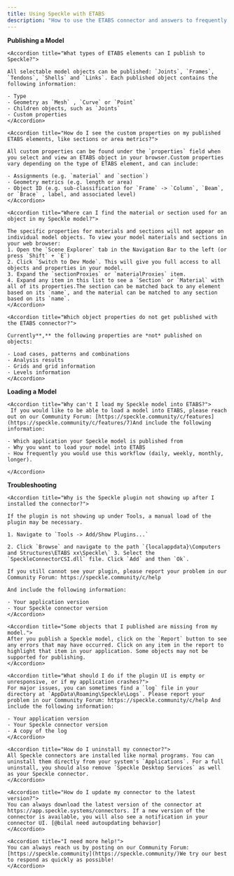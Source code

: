 ```yaml
---
title: Using Speckle with ETABS
description: "How to use the ETABS connector and answers to frequently asked questions"
---
```


**Publishing a Model**

<AccordionGroup>

    <Accordion title="What types of ETABS elements can I publish to Speckle?">
    
    All selectable model objects can be published: `Joints`, `Frames`, `Tendons`, `Shells` and `Links`. Each published object contains the following information:
    
    - Type
    - Geometry as `Mesh` , `Curve` or `Point`
    - Children objects, such as `Joints`
    - Custom properties
    </Accordion>

    <Accordion title="How do I see the custom properties on my published ETABS elements, like sections or area metrics?">
    
    All custom properties can be found under the `properties` field when you select and view an ETABS object in your browser.Custom properties vary depending on the type of ETABS element, and can include:
    
    - Assignments (e.g. `material` and `section`)
    - Geometry metrics (e.g. length or area)
    - Object ID (e.g. sub-classification for `Frame` -> `Column`, `Beam`, or `Brace` , label, and associated level)
    </Accordion>

    <Accordion title="Where can I find the material or section used for an object in my Speckle model?">
    
    The specific properties for materials and sections will not appear on individual model objects. To view your model materials and sections in your web browser:
    1. Open the `Scene Explorer` tab in the Navigation Bar to the left (or press `Shift` + `E`)
    2. Click `Switch to Dev Mode`. This will give you full access to all objects and properties in your model.
    3. Expand the `sectionProxies` or `materialProxies` item.
    4. Expand any item in this list to see a `Section` or `Material` with all of its properties.The section can be matched back to any element based on its `name`, and the material can be matched to any section based on its `name`.
    </Accordion>

    <Accordion title="Which object properties do not get published with the ETABS connector?">
    
    Currently**,** the following properties are *not* published on objects:
    
    - Load cases, patterns and combinations
    - Analysis results
    - Grids and grid information
    - Levels information
    </Accordion>

</AccordionGroup>

**Loading a Model**

<AccordionGroup>

    <Accordion title="Why can't I load my Speckle model into ETABS?">
     If you would like to be able to load a model into ETABS, please reach out on our Community Forum: [https://speckle.community/c/features](https://speckle.community/c/features/7)And include the following information:
    
    - Which application your Speckle model is published from
    - Why you want to load your model into ETABS
    - How frequently you would use this workflow (daily, weekly, monthly, longer).   
    
    </Accordion>

</AccordionGroup>

**Troubleshooting**

<AccordionGroup>

    <Accordion title="Why is the Speckle plugin not showing up after I installed the connector?">
    
    If the plugin is not showing up under Tools, a manual load of the plugin may be necessary.
    
    1. Navigate to `Tools -> Add/Show Plugins...`
    
    2. Click `Browse` and navigate to the path `{localappdata}\Computers and Structures\ETABS xx\Speckle\` 3. Select the `SpeckleConnectorCSI.dll` file. Click `Add` and then `Ok`.
    
    If you still cannot see your plugin, please report your problem in our Community Forum: https://speckle.community/c/help
    
    And include the following information:
    
    - Your application version
    - Your Speckle connector version
    </Accordion>

    <Accordion title="Some objects that I published are missing from my model.">
    After you publish a Speckle model, click on the `Report` button to see any errors that may have occurred. Click on any item in the report to highlight that item in your application. Some objects may not be supported for publishing.    
    </Accordion>

    <Accordion title="What should I do if the plugin UI is empty or unresponsive, or if my application crashes?">
    For major issues, you can sometimes find a `log` file in your directory at `AppData\Roaming\Speckle\Logs`. Please report your problem in our Community Forum: https://speckle.community/c/help And include the following information:
    
    - Your application version
    - Your Speckle connector version
    - A copy of the log
    </Accordion>

    <Accordion title="How do I uninstall my connector?">
    All Speckle connectors are installed like normal programs. You can uninstall them directly from your system's `Applications`. For a full uninstall, you should also remove `Speckle Desktop Services` as well as your Speckle connector.
    </Accordion>

    <Accordion title="How do I update my connector to the latest version?">
    You can always download the latest version of the connector at https://app.speckle.systems/connectors. If a new version of the connector is available, you will also see a notification in your connector UI. [@bilal need autoupdating behavior]
    </Accordion>

    <Accordion title="I need more help!">
    You can always reach us by posting on our Community Forum: [https://speckle.community](https://speckle.community/)We try our best to respond as quickly as possible!
    </Accordion>

</AccordionGroup>